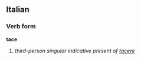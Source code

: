 ==Italian==
===Verb form===
'''tace'''

# ''third-person singular indicative present of [[tacere]]''